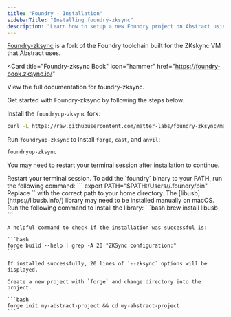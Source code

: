 ```yaml
---
title: "Foundry - Installation"
sidebarTitle: "Installing foundry-zksync"
description: "Learn how to setup a new Foundry project on Abstract using foundry-zksync."
---
```


[Foundry-zksync](https://foundry-book.zksync.io/) is a fork of the Foundry toolchain built for the ZKskync VM that Abstract uses.

<Card
  title="Foundry-zksync Book"
  icon="hammer"
  href="https://foundry-book.zksync.io/"
>
  View the full documentation for foundry-zksync.
</Card>

Get started with Foundry-zksync by following the steps below.

<Steps>
  <Step title="Install foundry-zksync">

Install the `foundryup-zksync` fork:

```bash
curl -L https://raw.githubusercontent.com/matter-labs/foundry-zksync/main/install-foundry-zksync | bash
```

Run `foundryup-zksync` to install `forge`, `cast`, and `anvil`:

```bash
foundryup-zksync
```

You may need to restart your terminal session after installation to continue.

  <Accordion title="Common installation issues" icon="circle-exclamation">
    <AccordionGroup>
        <Accordion title="foundryup-zksync: command not found">
          Restart your terminal session.
        </Accordion>
        <Accordion title="Could not detect shell">
        To add the `foundry` binary to your PATH, run the following command:
        ```
        export PATH="$PATH:/Users/<your-username-here>/.foundry/bin"
        ```
        Replace `<your-username-here>` with the correct path to your home directory.
        </Accordion>
        <Accordion title="Library not loaded: libusb" >
        The [libusb](https://libusb.info/) library may need to be installed manually on macOS.
        Run the following command to install the library:
        ```bash
        brew install libusb
        ```
        </Accordion>
    </AccordionGroup>
  </Accordion>
  </Step>

  <Step title="Verify installation">

    A helpful command to check if the installation was successful is:

    ```bash
    forge build --help | grep -A 20 "ZKSync configuration:"
    ```

    If installed successfully, 20 lines of `--zksync` options will be displayed.

  </Step>
  <Step title="Create a new project">

    Create a new project with `forge` and change directory into the project.

    ```bash
    forge init my-abstract-project && cd my-abstract-project
    ```

  </Step>
</Steps>
